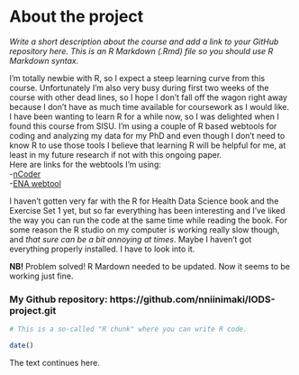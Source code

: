 
# About the project

*Write a short description about the course and add a link to your GitHub repository here. This is an R Markdown (.Rmd) file so you should use R Markdown syntax.*

I'm totally newbie with R, so I expect a steep learning curve from this course. Unfortunately I'm also very busy during first two weeks of the course with other dead lines, so I hope I don't fall off the wagon right away because I don't have as much time available for coursework as I would like. I have been wanting to learn R for a while now, so I was delighted when I found this course from SISU. I'm using a couple of R based webtools for coding and analyzing my data for my PhD and even though I don't need to know R to use those tools I believe that learning R will be helpful for me, at least in my future research if not with this ongoing paper.\
Here are links for the webtools I'm using:\
-[nCoder](https://www.n-coder.org/)\
-[ENA webtool](https://www.epistemicnetwork.org/)\

I haven't gotten very far with the R for Health Data Science book and the Exercise Set 1 yet, but so far everything has been interesting and I've liked the way you can run the code at the same time while reading the book. For some reason the R studio on my computer is working really slow though, and *that sure can be a bit annoying at times*. Maybe I haven't got everything properly installed. I have to look into it.

**NB!** Problem solved! R Mardown needed to be updated. Now it seems to be working just fine.

### My Github repository: https://github.com/nniinimaki/IODS-project.git


```r
# This is a so-called "R chunk" where you can write R code.

date()

```
The text continues here.

